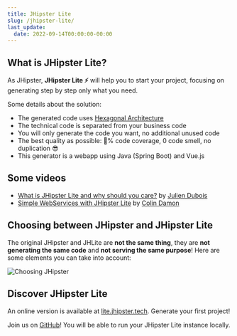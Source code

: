 ```yaml
---
title: JHipster Lite
slug: /jhipster-lite/
last_update:
  date: 2022-09-14T00:00:00-00:00
---
```


## What is JHipster Lite?

As JHipster, **JHipster Lite ⚡** will help you to start your project, focusing on generating step by step only what you need.

Some details about the solution:
- The generated code uses [Hexagonal Architecture]
- The technical code is separated from your business code
- You will only generate the code you want, no additional unused code
- The best quality as possible: 💯% code coverage, 0 code smell, no duplication 😎
- This generator is a webapp using Java (Spring Boot) and Vue.js


## Some videos

- [What is JHipster Lite and why should you care?][devoxx-jhlite] by [Julien Dubois][jdubois]
- [Simple WebServices with JHipster Lite][webservices-with-jhlite] by [Colin Damon][cdamon]


## Choosing between JHipster and JHipster Lite

The original JHipster and JHLite are **not the same thing**, they are **not generating the same code** and **not serving the same purpose**! Here are some elements you can take into account:

![Choosing JHipster](/images/jhlite_choice.png)


## Discover JHipster Lite

An online version is available at [lite.jhipster.tech][Online version]. Generate your first project!

Join us on [GitHub][GitHub repository]! You will be able to run your JHipster Lite instance locally.

[Hexagonal Architecture]: https://github.com/jhipster/jhipster-lite/blob/main/documentation/hexagonal-architecture.md
[Online version]: https://lite.jhipster.tech
[GitHub repository]: https://github.com/jhipster/jhipster-lite

[devoxx-jhlite]: https://youtu.be/RnLGnY-vzLI
[jdubois]: https://twitter.com/juliendubois

[webservices-with-jhlite]: https://youtu.be/mEECPRZjajI
[cdamon]: https://www.linkedin.com/in/colin-damon/
